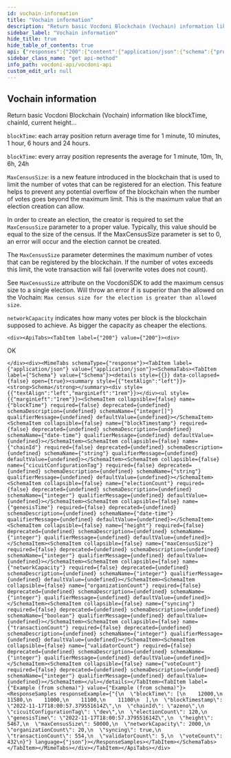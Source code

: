 ```yaml
---
id: vochain-information
title: "Vochain information"
description: "Return basic Vocdoni Blockchain (Vochain) information like blockTime, chainId, current height..."
sidebar_label: "Vochain information"
hide_title: true
hide_table_of_contents: true
api: {"responses":{"200":{"content":{"application/json":{"schema":{"properties":{"blockTime":{"example":[12000,11580,11000,11100,11100],"items":{"type":"integer"},"type":"array"},"blockTimestamp":{"example":"2022-11-17T18:00:57.379551614Z","format":"date-time","type":"string"},"chainId":{"example":"azeno","type":"string"},"cicuitConfigurationTag":{"example":"dev","type":"string"},"electionCount":{"example":120,"type":"integer"},"genesisTime":{"example":"2022-11-17T18:00:57.379551614Z","format":"date-time","type":"string"},"height":{"example":5467,"type":"integer"},"maxCensusSize":{"example":50000,"type":"integer"},"networkCapacity":{"example":2000,"type":"integer"},"organizationCount":{"example":20,"type":"integer"},"syncing":{"example":true,"type":"boolean"},"transactionCount":{"example":554,"type":"integer"},"validatorCount":{"example":5,"type":"integer"},"voteCount":{"example":432,"type":"integer"}},"type":"object"}}},"description":"OK"}},"tags":["Chain"],"description":"Return basic Vocdoni Blockchain (Vochain) information like blockTime, chainId, current height...\n\n`blockTime`: each array position return average time for 1 minute, 10 minutes, 1 hour, 6 hours and 24 hours.\n\n`blockTime`: every array position represents the average for 1 minute, 10m, 1h, 6h, 24h\n\n`MaxCensusSize`: is a new feature introduced in the blockchain that is used to limit the number of  votes that can be registered for an election. This feature helps to prevent any potential overflow of the blockchain when the number of votes goes beyond the maximum limit. This is the maximum value  that an election creation can allow.\n\nIn order to create an election, the creator is required to set the `MaxCensusSize` parameter to a proper value. Typically, this value should be equal to the size of the census. If the MaxCensusSize parameter is set to 0, an error will occur and the election cannot be created.\n\nThe `MaxCensusSize` parameter determines the maximum number of votes that can be registered by the blockchain.  If the number of votes exceeds this limit, the vote transaction will fail (overwrite votes does not count).\n\nSee `MaxCensusSize` attribute on the VocdoniSDK  to add the maximum census size to a single election. Will throw an error if is superior than the allowed on the Vochain: `Max census size for the election is greater than allowed size`.\n\n`networkCapacity`  indicates how many votes per block is the blockchain supposed to achieve. As bigger the capacity as cheaper the elections.","method":"get","path":"/chain/info","servers":[{"url":"https:/api-dev.vocdoni.net/v2/"}],"securitySchemes":{"BasicAuth":{"scheme":"basic","type":"http"}},"info":{"contact":{},"description":"The Vocdoni API is a REST API that substitutes the previous RPCs in order to make it easier for  developers/integrators to build on top of the voting protocol. This API facilitates creating votings using Vocdoni, without the hassle of learning a complex blockchain platform, allowing to perform all the features that enable the voting protocol such as creating an account, entity, voting process, census & vote, abstracting as much as possible the complexity and offering simple and straightforward methods to perform those actions. \n\nYou can review the API endpoints documentation in this section, the main entities are:\n\n- [**Chain**](chain): The Vocdoni blockchain is named Vochain. It is a Byzantine fault-tolerant network based on Tendermint that executes the Vocdoni Protocol logic represented as a state machine. Its main purpose is to register votes in a  decentralized and verifiable format. In those endpoints, you can consult the state of the chain, transactions costs,  list organizations and get more Vochain info.\n- [**Accounts**](accounts): Identified by an Ethereum like address. An account can create and manage elections, transfer tokens, give power to other accounts on his behalf (delegates) and manage its metadata.\n- [**Elections**](elections): Is a rule-set of options and requirements for creating a process in which people vote a series of options. To know more about the params of an election and its lifecycle go [here](../get-started/intro#23-elections). In this section you will find all information related to an election as its information, election keys, submitted votes & how to create a new election.\n- [**Censuses**](censuses): The census is a key component of any voting process. It specifies the set of users (identified by a public key or address) eligible for participating in an election. To understand more about the Censuses you can check [here](../get-started/intro#21-the-census). Here you will be able to get censuses information like the Merkle root, total weight & size, import/export the censuses and create new ones.\n- [**Votes**](votes): All the information related to the vote issued by a participant in a vote, you can check the validity of the vote, consult your information and send a vote.\n\n\n### Errors \n\nBackend error messages list are defined here: https://github.com/vocdoni/vocdoni-node/blob/master/api/errors.go\n\nAbout the **204 no content** error: this message will be returned only if the asset being queried cannot be found but no other errors have occurred. This response is commonly used to prevent Javascript errors that may arise when a client is waiting for a  transaction to be published. During this waiting period, the client can repeatedly query the endpoint until a  successful response with a status code of 200 is received, thereby avoiding any errors that may occur due to the transaction not being published yet.","title":"Vocdoni API","version":"2.0.0"},"postman":{"name":"Vochain information","description":{"content":"Return basic Vocdoni Blockchain (Vochain) information like blockTime, chainId, current height...\n\n`blockTime`: each array position return average time for 1 minute, 10 minutes, 1 hour, 6 hours and 24 hours.\n\n`blockTime`: every array position represents the average for 1 minute, 10m, 1h, 6h, 24h\n\n`MaxCensusSize`: is a new feature introduced in the blockchain that is used to limit the number of  votes that can be registered for an election. This feature helps to prevent any potential overflow of the blockchain when the number of votes goes beyond the maximum limit. This is the maximum value  that an election creation can allow.\n\nIn order to create an election, the creator is required to set the `MaxCensusSize` parameter to a proper value. Typically, this value should be equal to the size of the census. If the MaxCensusSize parameter is set to 0, an error will occur and the election cannot be created.\n\nThe `MaxCensusSize` parameter determines the maximum number of votes that can be registered by the blockchain.  If the number of votes exceeds this limit, the vote transaction will fail (overwrite votes does not count).\n\nSee `MaxCensusSize` attribute on the VocdoniSDK  to add the maximum census size to a single election. Will throw an error if is superior than the allowed on the Vochain: `Max census size for the election is greater than allowed size`.\n\n`networkCapacity`  indicates how many votes per block is the blockchain supposed to achieve. As bigger the capacity as cheaper the elections.","type":"text/plain"},"url":{"path":["chain","info"],"host":["{{baseUrl}}"],"query":[],"variable":[]},"header":[{"key":"Accept","value":"application/json"}],"method":"GET"}}
sidebar_class_name: "get api-method"
info_path: vocdoni-api/vocdoni-api
custom_edit_url: null
---
```



## Vochain information



Return basic Vocdoni Blockchain (Vochain) information like blockTime, chainId, current height...

`blockTime`: each array position return average time for 1 minute, 10 minutes, 1 hour, 6 hours and 24 hours.

`blockTime`: every array position represents the average for 1 minute, 10m, 1h, 6h, 24h

`MaxCensusSize`: is a new feature introduced in the blockchain that is used to limit the number of  votes that can be registered for an election. This feature helps to prevent any potential overflow of the blockchain when the number of votes goes beyond the maximum limit. This is the maximum value  that an election creation can allow.

In order to create an election, the creator is required to set the `MaxCensusSize` parameter to a proper value. Typically, this value should be equal to the size of the census. If the MaxCensusSize parameter is set to 0, an error will occur and the election cannot be created.

The `MaxCensusSize` parameter determines the maximum number of votes that can be registered by the blockchain.  If the number of votes exceeds this limit, the vote transaction will fail (overwrite votes does not count).

See `MaxCensusSize` attribute on the VocdoniSDK  to add the maximum census size to a single election. Will throw an error if is superior than the allowed on the Vochain: `Max census size for the election is greater than allowed size`.

`networkCapacity`  indicates how many votes per block is the blockchain supposed to achieve. As bigger the capacity as cheaper the elections.

````mdx-code-block
<div><ApiTabs><TabItem label={"200"} value={"200"}><div>
````

OK

````mdx-code-block
</div><div><MimeTabs schemaType={"response"}><TabItem label={"application/json"} value={"application/json"}><SchemaTabs><TabItem label={"Schema"} value={"Schema"}><details style={{}} data-collapsed={false} open={true}><summary style={{"textAlign":"left"}}><strong>Schema</strong></summary><div style={{"textAlign":"left","marginLeft":"1rem"}}></div><ul style={{"marginLeft":"1rem"}}><SchemaItem collapsible={false} name={"blockTime"} required={false} deprecated={undefined} schemaDescription={undefined} schemaName={"integer[]"} qualifierMessage={undefined} defaultValue={undefined}></SchemaItem><SchemaItem collapsible={false} name={"blockTimestamp"} required={false} deprecated={undefined} schemaDescription={undefined} schemaName={"date-time"} qualifierMessage={undefined} defaultValue={undefined}></SchemaItem><SchemaItem collapsible={false} name={"chainId"} required={false} deprecated={undefined} schemaDescription={undefined} schemaName={"string"} qualifierMessage={undefined} defaultValue={undefined}></SchemaItem><SchemaItem collapsible={false} name={"cicuitConfigurationTag"} required={false} deprecated={undefined} schemaDescription={undefined} schemaName={"string"} qualifierMessage={undefined} defaultValue={undefined}></SchemaItem><SchemaItem collapsible={false} name={"electionCount"} required={false} deprecated={undefined} schemaDescription={undefined} schemaName={"integer"} qualifierMessage={undefined} defaultValue={undefined}></SchemaItem><SchemaItem collapsible={false} name={"genesisTime"} required={false} deprecated={undefined} schemaDescription={undefined} schemaName={"date-time"} qualifierMessage={undefined} defaultValue={undefined}></SchemaItem><SchemaItem collapsible={false} name={"height"} required={false} deprecated={undefined} schemaDescription={undefined} schemaName={"integer"} qualifierMessage={undefined} defaultValue={undefined}></SchemaItem><SchemaItem collapsible={false} name={"maxCensusSize"} required={false} deprecated={undefined} schemaDescription={undefined} schemaName={"integer"} qualifierMessage={undefined} defaultValue={undefined}></SchemaItem><SchemaItem collapsible={false} name={"networkCapacity"} required={false} deprecated={undefined} schemaDescription={undefined} schemaName={"integer"} qualifierMessage={undefined} defaultValue={undefined}></SchemaItem><SchemaItem collapsible={false} name={"organizationCount"} required={false} deprecated={undefined} schemaDescription={undefined} schemaName={"integer"} qualifierMessage={undefined} defaultValue={undefined}></SchemaItem><SchemaItem collapsible={false} name={"syncing"} required={false} deprecated={undefined} schemaDescription={undefined} schemaName={"boolean"} qualifierMessage={undefined} defaultValue={undefined}></SchemaItem><SchemaItem collapsible={false} name={"transactionCount"} required={false} deprecated={undefined} schemaDescription={undefined} schemaName={"integer"} qualifierMessage={undefined} defaultValue={undefined}></SchemaItem><SchemaItem collapsible={false} name={"validatorCount"} required={false} deprecated={undefined} schemaDescription={undefined} schemaName={"integer"} qualifierMessage={undefined} defaultValue={undefined}></SchemaItem><SchemaItem collapsible={false} name={"voteCount"} required={false} deprecated={undefined} schemaDescription={undefined} schemaName={"integer"} qualifierMessage={undefined} defaultValue={undefined}></SchemaItem></ul></details></TabItem><TabItem label={"Example (from schema)"} value={"Example (from schema)"}><ResponseSamples responseExample={"{\n  \"blockTime\": [\n    12000,\n    11580,\n    11000,\n    11100,\n    11100\n  ],\n  \"blockTimestamp\": \"2022-11-17T18:00:57.379551614Z\",\n  \"chainId\": \"azeno\",\n  \"cicuitConfigurationTag\": \"dev\",\n  \"electionCount\": 120,\n  \"genesisTime\": \"2022-11-17T18:00:57.379551614Z\",\n  \"height\": 5467,\n  \"maxCensusSize\": 50000,\n  \"networkCapacity\": 2000,\n  \"organizationCount\": 20,\n  \"syncing\": true,\n  \"transactionCount\": 554,\n  \"validatorCount\": 5,\n  \"voteCount\": 432\n}"} language={"json"}></ResponseSamples></TabItem></SchemaTabs></TabItem></MimeTabs></div></TabItem></ApiTabs></div>
````
      